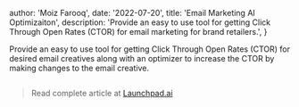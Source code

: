 
  author: 'Moiz Farooq',
  date: '2022-07-20',
  title: 'Email Marketing AI Optimizaiton',
  description:
    'Provide an easy to use tool for getting Click Through Open Rates (CTOR) for email marketing for brand retailers.',
}


Provide an easy to use tool for getting Click Through Open Rates (CTOR) for desired 
email creatives along with an optimizer to increase the CTOR by making changes to the email creative.

<Image src={modelDashboard} alt="" />

> Read complete article at [Launchpad.ai](https://www.launchpad.ai/blog/creative-optimizer)